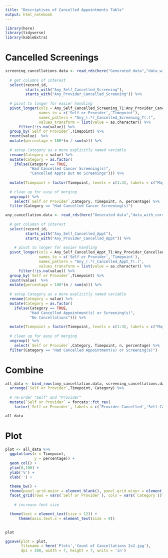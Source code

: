 ```yaml
---
title: "Descriptives of Cancelled Appointments Table"
output: html_notebook
---
```


```r

library(here)
library(tidyverse)
library(kableExtra)

```


# Cancelled Screenings

```r

screening_cancellations.data <- read_rds(here("Generated data","data_with_correct_summary_cancellation_variables.rds")) %>%
  
  # get columns of interest
  select(record_id, 
         starts_with("Any_Self_Cancelled_Screening"),
         starts_with("Any_Provider_Cancelled_Screening")) %>%
  
  # pivot to longer for easier handling
  pivot_longer(cols = Any_Self_Cancelled_Screening_T1:Any_Provider_Cancelled_Screening_T3,
               names_to = c('Self or Provider','Timepoint'),
               names_pattern = "Any_(.*)_Cancelled_Screening_T(.)",
               values_transform = list(value = as.character)) %>%
      filter(!is.na(value)) %>%
  group_by(`Self or Provider`,Timepoint) %>%
  count(value)  %>%
  mutate(percentage = 100*(n / sum(n))) %>%
  
  # setup Category as a more explicitly named variable
  rename(Category = value) %>%
  mutate(Category = as.factor(
    ifelse(Category == TRUE, 
           "Had Cancelled Cancer Screening(s)",
           "Cancelled Appts But No Screenings"))) %>%
    
  mutate(Timepoint = factor(Timepoint, levels = c(1:3), labels = c("May 2020","June/July 2020", "November 2020"))) %>%
  
  # clean up for easy of merging
  ungroup() %>%
    select(`Self or Provider`,Category, Timepoint, n, percentage) %>%
  filter(Category == "Had Cancelled Cancer Screening(s)")

```

```r

any_cancellation.data <- read_rds(here("Generated data","data_with_correct_summary_cancellation_variables.rds")) %>%
  
  # get columsn of interest
  select(record_id, 
         starts_with("Any_Self_Cancelled_Appt"),
         starts_with("Any_Provider_Cancelled_Appt")) %>%
 
    # pivot to longer for easier handling
  pivot_longer(cols = Any_Self_Cancelled_Appt_T1:Any_Provider_Cancelled_Appt_T3,
               names_to = c('Self or Provider','Timepoint'),
               names_pattern = "Any_(.*)_Cancelled_Appt_T(.)",
               values_transform = list(value = as.character)) %>%
      filter(!is.na(value)) %>%
  group_by(`Self or Provider`,Timepoint) %>%
  count(value)  %>%
  mutate(percentage = 100*(n / sum(n))) %>%
  
  # setup Category as a more explicitly named variable
  rename(Category = value) %>%
  mutate(Category = as.factor(
    ifelse(Category == TRUE, 
           "Had Cancelled Appointment(s) or Screening(s)",
           "No Cancellations"))) %>%
    
  mutate(Timepoint = factor(Timepoint, levels = c(1:3), labels = c("May 2020","June/July 2020", "November 2020"))) %>%
  
  # clean up for easy of merging
  ungroup() %>%
    select(`Self or Provider`,Category, Timepoint, n, percentage) %>%
  filter(Category == "Had Cancelled Appointment(s) or Screening(s)")

```

# Combine

```r
all_data <- bind_rows(any_cancellation.data, screening_cancellations.data) %>%
  arrange(`Self or Provider`,Timepoint, Category) %>%
  
  # re-order "Self" and "Provider"
  mutate(`Self or Provider` = forcats::fct_rev(
    factor(`Self or Provider`, labels = c('Provider-Cancelled','Self-Cancelled'))))

all_data
```

# Plot

```r

plot <- all_data %>%
  ggplot(aes(x = Timepoint,
             y = percentage)) +
  geom_col() +
  ylim(0,100) +
  ylab('%') +
  xlab('') +

  theme_bw() +
  theme(panel.grid.major = element_blank(), panel.grid.minor = element_blank())+
  facet_grid(rows = vars(`Self or Provider`), cols = vars(`Category`)) +
  
    # increase font size

  theme(text = element_text(size = 12)) +
      theme(axis.text.x = element_text(size = 9))

  
plot  

ggsave(plot = plot,
       filename = here('Plots','Count of Cancellations 2x2.jpg'), 
       dpi = 300, width = 7, height = 7, units = 'in')
```



